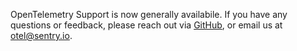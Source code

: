 <Note>

OpenTelemetry Support is now generally availabile. If you have any questions or feedback, please reach out via [GitHub](https://github.com/getsentry/sentry/discussions/40712), or email us at [otel@sentry.io](mailto:otel@sentry.io).

</Note>
